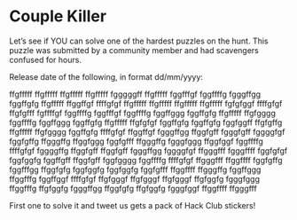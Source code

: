 
<Meta
  as={Head}
  name="Summer of Making"
  title="Couple Killer"
/>

<main className="container">

# Couple Killer

Let’s see if YOU can solve one of the hardest puzzles on the hunt. This puzzle was submitted by a community member and had scavengers confused for hours.

Release date of the following, in format dd/mm/yyyy: 

ffgfffff ffgfffff ffgfffff ffgfffff fgggggff ffgfffff fggfffgf fggffffg fgggffgg fggffgfg ffgfffff ffggffgf ffffgfgf ffgfffff ffgfffff ffgfffff ffgfffff fgfgfggf ffffgfgf ffgfgfff fgffffgf fggffffg fggfffgf fggffffg fggffggg fggffgfg ffgfffff ffgfgggg fggffffg fggffggg fggffgfg ffgfffff ffgfgfgf fggffgfg fggffgfg fggfggff ffgfgffg ffgfffff ffgfgggg fggffgfg ffffgfgf ffggffgf fgggffgg ffggfgff fgggfgff fggggfgf fggfgffg ffgggffg ffggfggg fggfgfff ffgggffg fgggfggg ffggfggf fggffffg ffffgfgf fggggffg ffggfgff ffggfgff fgggffgg fggggfgf ffgggfff fgggffff fggfgfgf fggfggfg fggffgff ffggfgff fggfgggg fggffffg ffffgfgf ffgggfff ffggffff fggfgffg fggfffgg ffggfgfg fggfggfg fggfggfg fggfgfff ffggffff ffgggffg fggffggg ffggfffg fggffggf ffffgfgf ffgfgggf ffgfgggf ffgfgggf ffgfggfg fgggfggg ffggfffg ffgfggfg fgggffgg ffggfgfg ffgfggfg fgggfggf ffggffff ffgggfff

First one to solve it and tweet us gets a pack of Hack Club stickers!

</main>

<style jsx global>{`
  .container {
    max-width: 680px !important;
    font-size: 20px !important;
    line-height: 1.625;
    margin: auto;
    margin-top: 30px;
    margin-bottom: 30px;
  }

  a {
    color: var(--colors-orange);
  }
  a:hover,
  a:focus {
    text-underline-position: under;
    text-decoration-style: wavy;
  }

  h1,
  h2,
  h3,
  h4,
  h5,
  h6 {
    line-height: 1.25;
    margin-top: 1em;
    margin-bottom: 0.5em;
  }

  h1 {
    font-size: 3rem;
    margin-top: 0;
  }
  h2 {
    font-size: 2rem;
  }
  h3 {
    font-size: 1.5rem;
  }

  p,
  ol,
  ul,
  pre,
  blockquote {
    margin-top: 1em;
    margin-bottom: 1em;
  }

  small {
    color: var(--colors-muted);
  }

  code,
  pre {
    font-family: 'SF Mono', 'Roboto Mono', 'Source Code Pro', Menlo, Consolas,
      'Liberation Mono', monospace;
    background-color: beige;
    font-size: 87.5%;
    color: var(--colors-purple);
  }

  @media (prefers-color-scheme: dark) {
    code,
    pre {
      color: var(--colors-blue);
    }
  }

  pre {
    word-wrap: break-word;
    white-space: pre-wrap;
    padding: 1em;
    border-radius: 8px;
  }

  code {
    padding: 0 0.25em;
    border-radius: 0.125em;
  }
`}</style>
